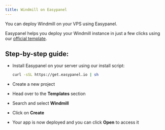```yaml
---
title: Windmill on Easypanel
---
```


You can deploy Windmill on your VPS using Easypanel.

Easypanel helps you deploy your Windmill instance in just a few clicks using our [official template](https://easypanel.io/docs/templates/windmill).

## Step-by-step guide:

- Install Easypanel on your server using our install script:

  ```bash
  curl -sSL https://get.easypanel.io | sh
  ```

- Create a new project
- Head over to the **Templates** section
- Search and select **Windmill**
- Click on **Create**
- Your app is now deployed and you can click **Open** to access it
